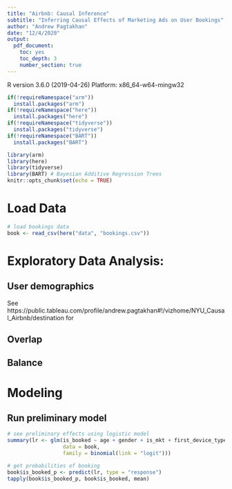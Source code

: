 ```yaml
---
title: "Airbnb: Causal Inference"
subtitle: "Inferring Causal Effects of Marketing Ads on User Bookings"
author: "Andrew Pagtakhan"
date: "12/4/2020"
output:
  pdf_document:
    toc: yes
    toc_depth: 3
    number_section: true
---
```


R version 3.6.0 (2019-04-26)
Platform: x86_64-w64-mingw32


```r
if(!requireNamespace("arm"))
  install.packages("arm")
if(!requireNamespace("here"))
  install.packages("here")
if(!requireNamespace("tidyverse"))
  install.packages("tidyverse")
if(!requireNamespace("BART"))
  install.packages("BART")

library(arm)
library(here)
library(tidyverse)
library(BART) # Bayesian Additive Regression Trees
knitr::opts_chunk$set(echo = TRUE)
```

# Load Data

```r
# load bookings data
book <- read_csv(here("data", "bookings.csv"))
```

# Exploratory Data Analysis:

## User demographics
See https://public.tableau.com/profile/andrew.pagtakhan#!/vizhome/NYU_Causal_Airbnb/destination for 

## Overlap

## Balance


# Modeling

## Run preliminary model

```r
# see preliminary effects using logistic model
summary(lr <- glm(is_booked ~ age + gender + is_mkt + first_device_type, 
                  data = book, 
                  family = binomial(link = "logit")))

# get probabilities of booking
book$is_booked_p <- predict(lr, type = "response")
tapply(book$is_booked_p, book$is_booked, mean)
```

